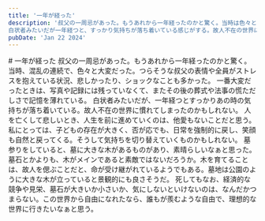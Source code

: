 ```yaml
---
title: '一年が経った'
description: '叔父の一周忌があった。もうあれから一年経ったのかと驚く。当時は色々と大変だった。つらいことも多く、あまり思い返さないようにしていたのかもしれない。  
白状者みたいだが一年経つと、すっかり気持ちが落ち着いている感じがする。故人不在の世界に慣れてしまったのかもしれない。今回の法事も、何かを振り返るよりも、お坊さんの袈裟だ（鳳凰のような鶏）とかに意識を取られていた。今日、こうして日記を書くまで、あれから一年経ったこと、あの時は大変だったとか何も振り返ってなかった。もう少し直接的に故人を偲ぶ時間でもよかったかもしれない。'
pubDate: 'Jan 22 2024'
---
```



<VBlock column="auto" class='spaceTop'>
# 一年が経った
叔父の一周忌があった。もうあれから一年経ったのかと驚く。当時、混乱の連続で、色々と大変だった。つらそうな叔父の表情や全員がストレスを抱えている状況、悲しかったり、ショックなことも多かった。  
一番大変だったときは、写真や記録には残っていなくて、またその後の葬式や法事の慌ただしさで記憶を薄れている。
白状者みたいだが、一年経つとすっかりあの時の気持ちが落ち着いている。故人不在の世界に慣れてしまったのかもしれない。  
人を亡くして悲しいとき、人生を前に進めていくのは、他愛もないことだと思う。私にとっては、子どもの存在が大きく、否が応でも、日常を強制的に戻し、笑顔も自然と戻ってくる。そうして気持ちを切り替えていくものかもしれない。  
墓参りをしていると、墓に大きな木があるものがあり、素晴らしいなぁと思った。墓石とかよりも、木がメインであると素敵ではないだろうか。木を育てることは、故人を偲ぶことだと、命が受け継がれているようでもある。墓地は公園のように大きな木が立っていると景観的にも良さそうだ。  
死してもなお、経済的な競争や見栄、墓石が大きいか小さいか、気にしないといけないのは、なんだかつまらない。この世界から自由になれたなら、誰もが羨むような自由で、理想的な世界に行きたいなぁと思う。
</VBlock>